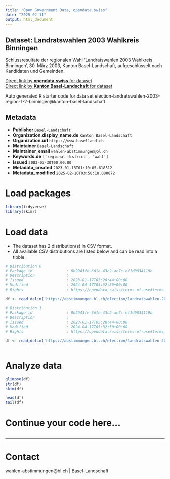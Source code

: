 ```yaml
---
title: "Open Government Data, opendata.swiss"
date: "2025-02-11"
output: html_document
---
```


## Dataset: Landratswahlen 2003 Wahlkreis Binningen

Schlussresultate der regionalen Wahl 'Landratswahlen 2003 Wahlkreis Binningen', 30. März 2003, Kanton Basel-Landschaft, aufgeschlüsselt nach Kandidaten und Gemeinden.

[Direct link by **opendata.swiss** for dataset](https://opendata.swiss/de/dataset/landratswahlen-2003-wahlkreis-binningen)<br>
[Direct link by **Kanton Basel-Landschaft** for dataset](https://abstimmungen.bl.ch/election/landratswahlen-2003-region-1-2-binningen/data)

Auto generated R starter code for data set election-landratswahlen-2003-region-1-2-binningen@kanton-basel-landschaft.

## Metadata

- **Publisher** `Basel-Landschaft`
- **Organization.display_name.de** `Kanton Basel-Landschaft`
- **Organization.url** `https://www.baselland.ch`
- **Maintainer** `Basel-Landschaft`
- **Maintainer_email** `wahlen-abstimmungen@bl.ch`
- **Keywords.de** `['regional-district', 'wahl']`
- **Issued** `2003-03-30T00:00:00`
- **Metadata_created** `2023-01-18T01:10:05.618512`
- **Metadata_modified** `2025-02-10T03:58:18.088872`


# Load packages

```r

library(tidyverse)
library(skimr)

```

# Load data

-   The dataset has 2 distribution(s) in CSV format.
-   All available CSV distributions are listed below and can be read into a tibble.

```r

# Distribution 0
# Package_id               : 8b2943fe-6d1e-43c2-ae7c-ef1d0834119b
# Description              : 
# Issued                   : 2023-01-17T05:28:44+00:00
# Modified                 : 2024-04-17T05:32:50+00:00
# Rights                   : https://opendata.swiss/terms-of-use#terms_by

df <- read_delim('https://abstimmungen.bl.ch/election/landratswahlen-2003-region-1-2-binningen/data-csv')

# Distribution 1
# Package_id               : 8b2943fe-6d1e-43c2-ae7c-ef1d0834119b
# Description              : 
# Issued                   : 2023-01-17T05:28:44+00:00
# Modified                 : 2024-04-17T05:32:50+00:00
# Rights                   : https://opendata.swiss/terms-of-use#terms_by

df <- read_delim('https://abstimmungen.bl.ch/election/landratswahlen-2003-region-1-2-binningen/data-parties-csv')



```

# Analyze data

```r

glimpse(df)
str(df)
skim(df)

head(df)
tail(df)

```

# Continue your code here...

```r

```

------------------------------------------------------------------------

# Contact

wahlen-abstimmungen@bl.ch | Basel-Landschaft
